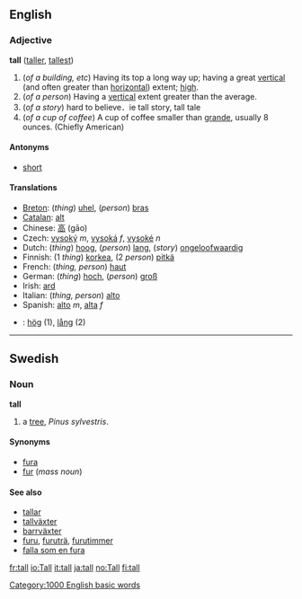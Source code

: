 ==English==
=== Adjective ===
'''tall''' ([[taller]], [[tallest]])

#(''of a building, etc'') Having its top a long way up; having a great [[vertical]] (and often greater than [[horizontal]]) extent; [[high]].
#(''of a person'') Having a [[vertical]] extent greater than the average.
# (''of a story'') hard to believe．ie tall story, tall tale  
# (''of a cup of coffee'') A cup of coffee smaller than [[grande]], usually 8 ounces.  (Chiefly American)

==== Antonyms ====
*[[short]]

==== Translations ====
*[[Breton]]: (''thing'') [[uhel]], (''person'') [[bras]]
*[[Catalan]]: [[alt]]
*Chinese: [[高]] (gāo)
*Czech: [[vysoký]] ''m'', [[vysoká]] ''f'', [[vysoké]] ''n''
*Dutch: (''thing'') [[hoog]], (''person'') [[lang]], (''story'') [[ongeloofwaardig]]
*Finnish: (1 ''thing'') [[korkea]], (2 ''person'') [[pitkä]]
*French: (''thing, person'') [[haut]]
*German: (''thing'') [[hoch]], (''person'') [[groß]]
*Irish: [[ard]]
*Italian: (''thing, person'') [[alto]]
*Spanish: [[alto]] ''m'', [[alta]] ''f''
*{{sv}}: [[hög]] (1), [[lång]] (2)

----

==Swedish==
===Noun===
'''tall'''

#a [[tree]], ''Pinus sylvestris''. 

====Synonyms====
*[[fura]]
*[[fur]] (''mass noun'')

====See also====
*[[tallar]]
*[[tallväxter]]
*[[barrväxter]]
*[[furu]], [[furuträ]], [[furutimmer]]
*[[falla som en fura]]

[[Category:1000 English basic words]]

[[fr:tall]]
[[io:Tall]]
[[it:tall]]
[[ja:tall]]
[[no:Tall]]
[[fi:tall]]